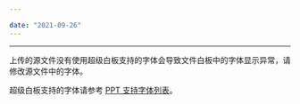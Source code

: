 ```yaml
---

date: "2021-09-26"
---
```


<Title>文件白板中显示的字体异常怎么处理？</Title>


---

上传的源文件没有使用超级白板支持的字体会导致文件白板中的字体显示异常，请修改源文件中的字体。

超级白板支持的字体请参考 [PPT 支持字体列表](/super-board-ios/product-desc/use-restrictions/pptfont)。